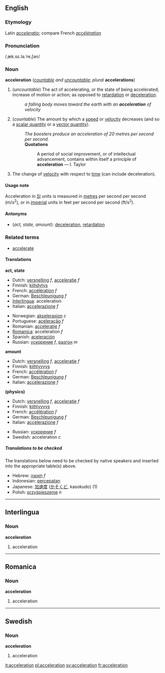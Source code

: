 ==English==

===Etymology===
Latin ''[[acceleratio]]''; compare French ''[[accélération]]''

===Pronunciation===
/ˌæk.sɛ.lə.ˈre.ʃən/

===Noun===
'''acceleration''' (''[[countable]] and [[uncountable]]''; ''plural'' '''accelerations''')

#<!--DefA-->(''uncountable'') The act of accelerating, or the state of being accelerated; increase of motion or action; as opposed to [[retardation]] or [[deceleration]].
#:''a falling body moves toward the earth with an '''acceleration''' of velocity''
#<!--DefB-->(''countable'') The amount by which a [[speed]] or [[velocity]] decreases (and so a [[scalar quantity]] or a [[vector quantity]]).
#:''The boosters produce an acceleration of 20 metres per second per second.''
#:'''Quotations'''
#::A period of social improvement, or of intellectual advancement, contains within itself a principle of '''acceleration''' &mdash; I. Taylor
#<!--DefC-->{{physics}} The change of [[velocity]] with respect to [[time]] (can include deceleration).

====Usage note====
Acceleration in [[SI]] units is measured in [[metre]]s per second per second (m/s<sup>2</sup>), or in [[imperial]] units in feet per second per second (ft/s<sup>2</sup>).

====Antonyms====
*<!--DefA--><!--DefB--><!--DefC-->(''act, state, amount''): [[deceleration]], [[retardation]]

===Related terms===
*[[accelerate]]

<!--these need to go on separate pages
===Derived expressions===
''all from astronomy and physics''

*'''Acceleration of the moon''': the increase of the moon's mean motion in its orbit, in consequence of which its period of revolution is now shorter than in ancient times
*'''Acceleration and retardation of the tides''': See '''Priming of the tides''', under [[Priming]]
*'''Diurnal acceleration of the fixed stars''': the amount by which their apparent diurnal motion exceeds that of the sun, in consequence of which they daily come to the meridian of any place about three minutes fifty-six seconds of solar time earlier than on the day preceding
*'''Acceleration of the planets''': the increasing velocity of their motion, in proceeding from the apogee to the perigee of their orbits
-->

====Translations====

<!--DefA-->'''act, state'''
{{top}}
<!--Put translations for languages from A to I here-->
*Dutch: [[versnelling]] ''f'', [[acceleratie]] ''f''
*Finnish: [[kiihdytys]]
*French: [[accélération]] ''f''
*German: [[Beschleunigung]] ''f''
*[[Interlingua]]: acceleration
*Italian: [[accelerazione]] ''f''
{{mid}}
<!--Put translations for languages from J to Z here-->
*Norwegian: [[akselerasjon]] ''c''
*Portuguese: [[aceleração]] ''f''
*Romanian: [[acceleraţie]] ''f''
*[[Romanica]]: acceleration ''f''
*Spanish: [[aceleración]]
*Russian: [[ускорение]] ''f'', [[разгон]] ''m''
{{bottom}}

<!--DefB-->'''amount'''
{{top}}
<!--Put translations for languages from A to I here-->
*Dutch: [[versnelling]] ''f'', [[acceleratie]] ''f''
*Finnish: [[kiihtyvyys]]
*French: [[accélération]] ''f''
*German: [[Beschleunigung]] ''f''
*Italian: [[accelerazione]] ''f''
{{mid}}
<!--Put translations for languages from J to Z here-->
{{bottom}}

<!--DefC-->'''(physics)'''
{{top}}
<!--Put translations for languages from A to I here-->
*Dutch: [[versnelling]] ''f'', [[acceleratie]] ''f''
*Finnish: [[kiihtyvyys]]
*French: [[accélération]] ''f''
*German: [[Beschleunigung]] ''f''
*Italian: [[accelerazione]] ''f''
{{mid}}
*Russian: [[ускорение]] ''f''
*Swedish: acceleration ''c''
<!--Put translations for languages from J to Z here-->
{{bottom}}


=====Translations to be checked=====
<!--Remove this section once all of the translations below have been moved into the tables above.-->

{{checktrans}}
The translations below need to be checked by native speakers and inserted into the appropriate table(s) above.

*Hebrew: [[תאוצה]] ''f''
*Indonesian: [[cepat|percepatan]]
*Japanese: [[加速度]] ([[かそくど]], kasokudo) (1)
*Polish: [[przyśpieszenie]] ''n''

----

==Interlingua==
===Noun===
'''acceleration'''

#<!--DefA-->acceleration

----
==Romanica==
===Noun===
'''acceleration'''

#<!--DefA-->acceleration

----
==Swedish==
===Noun===
'''acceleration'''

#<!--DefA-->acceleration

[[it:acceleration]]
[[pl:acceleration]]
[[sv:acceleration]]
[[fr:acceleration]]
